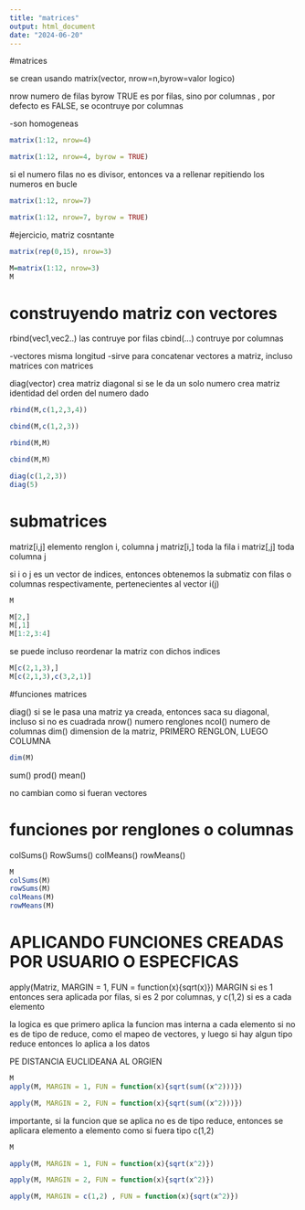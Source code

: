 ```yaml
---
title: "matrices"
output: html_document
date: "2024-06-20"
---
```


#matrices

se crean usando
matrix(vector, nrow=n,byrow=valor logico)

nrow numero de filas
byrow TRUE es por filas, sino por columnas , por defecto es FALSE, se ocontruye por columnas
 
-son homogeneas

```r
matrix(1:12, nrow=4)

matrix(1:12, nrow=4, byrow = TRUE)
```

si el numero filas no es divisor, entonces va a rellenar repitiendo los numeros en bucle

```r
matrix(1:12, nrow=7)

matrix(1:12, nrow=7, byrow = TRUE)
```


#ejercicio, matriz cosntante

```r
matrix(rep(0,15), nrow=3)

```

```r
M=matrix(1:12, nrow=3)
M
```

# construyendo matriz con vectores 

rbind(vec1,vec2..)   las contruye por filas
cbind(...)           contruye por columnas

-vectores misma longitud
-sirve para concatenar vectores a matriz, incluso matrices con matrices

diag(vector) crea matriz diagonal
si se le da un solo numero crea matriz identidad del orden del numero dado

```r

rbind(M,c(1,2,3,4))

cbind(M,c(1,2,3))

rbind(M,M)

cbind(M,M)

```

```r
diag(c(1,2,3))
diag(5)

``` 
 
# submatrices

matriz[i,j] elemento renglon i, columna j
matriz[i,] toda la fila i
matriz[,j]  toda columna j
 
si i o j es un vector de indices, entonces obtenemos la submatiz con filas o columnas respectivamente, pertenecientes al vector i(j)


```r
M

M[2,]
M[,1]
M[1:2,3:4]
```

se puede incluso reordenar la matriz con dichos indices

```r
M[c(2,1,3),]
M[c(2,1,3),c(3,2,1)]
```

#funciones matrices

diag()  si se le pasa una matriz ya creada, entonces saca su diagonal, incluso si no es cuadrada
nrow()   numero renglones
ncol()  numero de columnas
dim()  dimension de la matriz, PRIMERO RENGLON, LUEGO COLUMNA

```r
dim(M)
```
sum()
prod()
mean()

no cambian como si fueran vectores

# funciones por renglones o columnas

colSums()
RowSums()
colMeans()
rowMeans()

```r
M
colSums(M)
rowSums(M)
colMeans(M)
rowMeans(M)
```

# APLICANDO FUNCIONES CREADAS POR USUARIO O ESPECFICAS

apply(Matriz, MARGIN = 1, FUN = function(x){sqrt(x)})
MARGIN si es 1 entonces sera aplicada por filas, si es 2 por columnas, y c(1,2) si es a cada elemento

la logica es que primero aplica la funcion mas interna a cada elemento si no es de tipo de reduce, como el mapeo de vectores,
y luego si hay algun tipo reduce entonces lo aplica a los datos

PE DISTANCIA EUCLIDEANA AL ORGIEN

```r
M
apply(M, MARGIN = 1, FUN = function(x){sqrt(sum((x^2)))})

apply(M, MARGIN = 2, FUN = function(x){sqrt(sum((x^2)))})

```



importante, si la funcion que se aplica no es de tipo reduce, entonces se aplicara elemento a elemento como si fuera tipo c(1,2)

```r
M

apply(M, MARGIN = 1, FUN = function(x){sqrt(x^2)})

apply(M, MARGIN = 2, FUN = function(x){sqrt(x^2)})

apply(M, MARGIN = c(1,2) , FUN = function(x){sqrt(x^2)})

```

